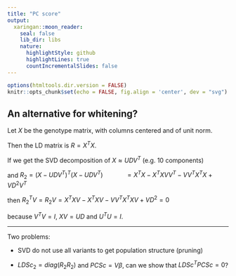 ```yaml
---
title: "PC score"
output:
  xaringan::moon_reader:
    seal: false
    lib_dir: libs
    nature:
      highlightStyle: github
      highlightLines: true
      countIncrementalSlides: false
---
```


```r
options(htmltools.dir.version = FALSE)
knitr::opts_chunk$set(echo = FALSE, fig.align = 'center', dev = "svg")
```

## An alternative for whitening?

Let $X$ be the genotype matrix, with columns centered and of unit norm.

Then the LD matrix is $R = X^T X$.

If we get the SVD decomposition of $X \approx U D V^T$ (e.g. 10 components)

and $R_2 = (X - U D V^T)^T (X - U D V^T)$ 
$~~~~~~~~~~~~= X^T X - X^T X V V^T - V V^T X^T X + V D^2 V^T$

then $R_2^T V = R_2 V = X^T X V - X^T X V - V V^T X^T X V + V D^2 = 0$

because $V^T V = I$, $X V = U D$ and $U^T U = I$.

***

Two problems: 

- SVD do not use all variants to get population structure (pruning)

- $LDSc_2 = diag(R_2 R_2)$ and $PCSc = V \beta$, can we show that $LDSc^T PCSc = 0$?